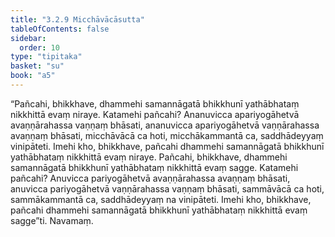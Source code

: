 ```yaml
---
title: "3.2.9 Micchāvācāsutta"
tableOfContents: false
sidebar:
  order: 10
type: "tipitaka"
basket: "su"
book: "a5"
---
```



<DynamicBreadcrumb />

<Division number="119" book="a5" bookNo="16" page="124">

<Paragraph number="691" book="a5">
“Pañcahi, bhikkhave, dhammehi samannāgatā bhikkhunī yathābhataṃ nikkhittā evaṃ niraye. Katamehi pañcahi? Ananuvicca apariyogāhetvā avaṇṇārahassa vaṇṇaṃ bhāsati, ananuvicca apariyogāhetvā vaṇṇārahassa avaṇṇaṃ bhāsati, micchāvācā ca hoti, micchākammantā ca, saddhādeyyaṃ vinipāteti. Imehi kho, bhikkhave, pañcahi dhammehi samannāgatā bhikkhunī yathābhataṃ nikkhittā evaṃ niraye.
</Paragraph>

<Paragraph number="692" book="a5">
Pañcahi, bhikkhave, dhammehi samannāgatā bhikkhunī yathābhataṃ nikkhittā evaṃ sagge. Katamehi pañcahi? Anuvicca pariyogāhetvā avaṇṇārahassa avaṇṇaṃ bhāsati, anuvicca pariyogāhetvā vaṇṇārahassa vaṇṇaṃ bhāsati, sammāvācā ca hoti, sammākammantā ca, saddhādeyyaṃ na vinipāteti. Imehi kho, bhikkhave, pañcahi dhammehi samannāgatā bhikkhunī yathābhataṃ nikkhittā evaṃ sagge”ti.

</Paragraph>
</Division>

<Paragraph number="693" type="center" book="a5">
Navamaṃ.
</Paragraph>